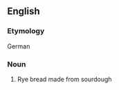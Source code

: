 {{see|Roggenbrot}}
==English==
===Etymology===
German
===Noun===
{{en-noun}}
# Rye bread made from sourdough